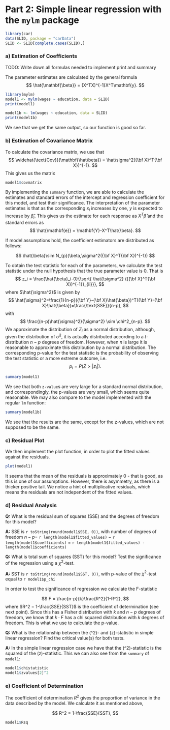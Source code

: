 # Part 2: Simple linear regression with the `mylm` package
```r
library(car)
data(SLID, package = "carData")
SLID <- SLID[complete.cases(SLID),]
```

### a) Estimation of Coefficients
TODO: Write down all formulas needed to implement print and summary

The parameter estimates are calculated by the general formula 
$$
\hat{\mathbf{\beta}} = (X^TX)^{-1}X^T\mathbf{y}.
$$
```r
library(mylm)
model1 <- mylm(wages ~ education, data = SLID)
print(model1)
```

```r
model1b <- lm(wages ~ education, data = SLID)
print(model1b)
```
We see that we get the same output, so our function is good so far.

### b) Estimation of Covariance Matrix
To calculate the covariance matrix, we use that
$$
\widehat{\text{Cov}}(\mathbf{\hat\beta}) = \hat\sigma^2({\bf X}^T{\bf X})^{-1}.
$$
This gives us the matrix
```r
model1$covmatrix
```
By implementing the `summary` function, we are able to calculate the estimates and standard errors of the intercept and regression coefficient for this model, and test their significance. 
The interpretation of the parameter estimates is that as the corresponding $x_i$ increases by one, $y$ is expected to increase by $\hat{\beta}_i$.
This gives us the estimate for each response as $X^T\hat\beta$ and the standard errors as 
$$
\hat{\mathbf{e}} = \mathbf{Y}-X^T\hat{\beta}.
$$

If model assumptions hold, the coefficient estimators are distributed as follows:

$$
\hat{\beta}\sim N_{p}(\beta,\sigma^2({\bf X}^T{\bf X})^{-1})
$$

To obtain the test statistic for each of the parameters, we calculate the test statistic under the null hypothesis that the true parameter value is 0. That is 
$$
z_i = \frac{\hat{\beta}_i-0}{\sqrt{ \hat{\sigma^2} ({{\bf X}^T{\bf X})^{-1}}_{ii}}},
$$
where $\hat{\sigma^2}$ is given by
$$
\hat{\sigma}^2=\frac{1}{n-p}({\bf Y}-{\bf X}\hat{\beta})^T({\bf Y}-{\bf X}\hat{\beta})=\frac{\text{SSE}}{n-p},
$$
with
$$
\frac{(n-p)\hat{\sigma}^2}{\sigma^2} \sim \chi^2_{n-p}.
$$
We approximate the distribution of $Z_i$ as a normal distribution, although, given the distribution of $\hat{\sigma}^2$, it is actually distributed according to a $t$-distribution $n-p$ degrees of freedom. However, when $n$ is large it is reasonable to approximate this distribution by a normal distribution. The corresponding p-value for the test statistic is the probability of observing the test statistic or a more extreme outcome, i.e.
$$
p_i = P( Z >|z_i|).
$$

```r
summary(model1)
```
We see that both `z-value`s are very large for a standard normal distribution, and correspondingly, the p-values are very small, which seems quite reasonable.
We may also compare to the model implemented with the regular `lm` function:
```r
summary(model1b)
```
We see that the results are the same, except for the z-values, which are not supposed to be the same.

### c) Residual Plot
We then implement the plot function, in order to plot the fitted values against the residuals.
```r
plot(model1)
```

It seems that the mean of the residuals is approximately 0 - that is good, as this is one of our assumptions.
However, there is asymmetry, as there is a thicker positive tail. We notice a hint of multiplicative residuals, which means the residuals are not independent of the fitted values.

### d) Residual Analysis

**Q:** What is the residual sum of squares (SSE) and the degrees of freedom for this model? 

**A:** SSE is `r toString(round(model1$SSE, 0))`, with number of degrees of freedom $n-p =$ `r length(model1$fitted_values)` $-$ `r length(model1$coefficients)` = `r length(model1$fitted_values) - length(model1$coefficients)`


**Q:** What is total sum of squares (SST) for this model? Test the significance of the regression using a $\chi^2$-test. 

**A:** SST is `r toString(round(model1$SST, 0))`, with p-value of the $\chi^2$-test equal to `r model1$p_chi`

In order to test the significance of regression we calculate the F-statistic

$$
F = \frac{n-p}{k}\frac{R^2}{1-R^2},
$$
where $R^2 = 1-\frac{SSE}{SST}$ is the coefficient of determination (see next point). Since this has a Fisher distribution with $k$ and $n-p$ degrees of freedom, we know that $k\cdot F$ has a chi squared distribution with $k$ degrees of freedom. This is what we use to calculate the p-value.


**Q:** What is the relationship between the \(\chi^2\)- and \(z\)-statistic in simple linear regression? Find the critical value(s) for both tests.

**A:** In the simple linear regression case we have that the \(\chi^2\)-statistic is the squared of the \(z\)-statistic. This we can also see from the `summary` of `model1`: 
```r
model1$chistatistic
model1$zvalues[2]^2
```


### e) Coefficient of Determination
The coefficient of determination $R^2$ gives the proportion of variance in the data described by the model. We calculate it as mentioned above,

$$
R^2 = 1-\frac{SSE}{SST},
$$

```r
model1$Rsq
```
